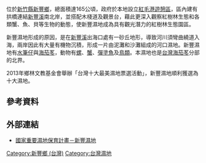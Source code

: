{{Unreferenced|time=2015-07-25T13:26:50+00:00}}

位於[[新竹縣|新竹縣]][[新豐鄉_(臺灣)|新豐鄉]]，總面積達165公頃，政府於本地設立[[紅毛港遊憩區|紅毛港遊憩區]]，區內建有拱橋連結[[新豐溪|新豐溪]]南北岸，並搭配木棧道及觀景台，藉此更深入觀察紅樹林生態和各類蟹、魚、貝等生物的動態，使新豐濕地成為具有觀光潛力的紅樹林生態園區。

新豐濕地形成的原因，是在[[新豐溪|新豐溪]]出海口處有一砂丘地形，導致河川須彎曲繞道入海，兩岸因此有大量有機物沉積，形成一片由泥灘和沙灘組成的河口濕地。新豐濕地有[[水筆仔|水筆仔]]與[[海茄苳|海茄苳]]，動物有[[螺|螺]]、[[蟹|蟹]]、[[彈塗魚|彈塗魚]]及[[鳥類|鳥類]]。本濕地也是[[台灣|台灣]][[海茄苳|海茄苳]]分部的北界。

2013年鄉林文教基金會舉辦「台灣十大最美濕地票選活動」，新豐濕地順利獲選為十大濕地。

==參考資料==
{{reflist}}

==外部連結==
*[https://web.archive.org/web/20180917111513/http://wetland-tw.tcd.gov.tw/WetLandWeb/wetland.php?id=148 國家重要濕地保育計畫－新豐濕地]

[[Category:新豐鄉_(台灣)|Category:新豐鄉 (台灣)]]
[[Category:台灣濕地|Category:台灣濕地]]